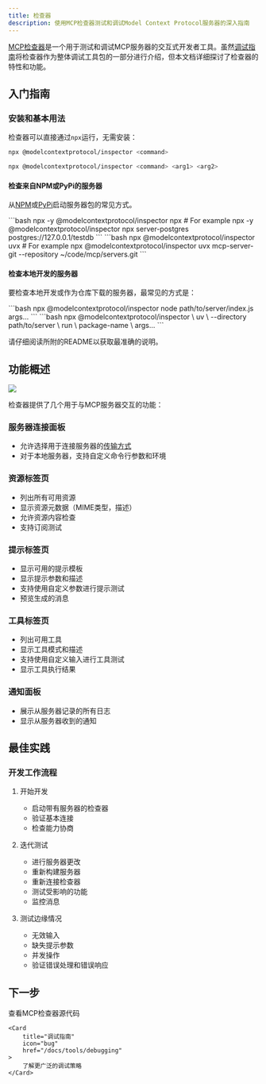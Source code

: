 ```yaml
---
title: 检查器
description: 使用MCP检查器测试和调试Model Context Protocol服务器的深入指南
---
```


[MCP检查器](https://github.com/modelcontextprotocol/inspector)是一个用于测试和调试MCP服务器的交互式开发者工具。虽然[调试指南](/docs/tools/debugging)将检查器作为整体调试工具包的一部分进行介绍，但本文档详细探讨了检查器的特性和功能。

## 入门指南

### 安装和基本用法

检查器可以直接通过`npx`运行，无需安装：

```bash
npx @modelcontextprotocol/inspector <command>
```

```bash
npx @modelcontextprotocol/inspector <command> <arg1> <arg2>
```

#### 检查来自NPM或PyPi的服务器

从[NPM](https://npmjs.com)或[PyPi](https://pypi.com)启动服务器包的常见方式。

<Tabs>

  <Tab title="NPM包">
  ```bash
  npx -y @modelcontextprotocol/inspector npx <package-name> <args>
  # For example
  npx -y @modelcontextprotocol/inspector npx server-postgres postgres://127.0.0.1/testdb
  ```
  </Tab>

  <Tab title="PyPi包">
  ```bash
  npx @modelcontextprotocol/inspector uvx <package-name> <args>
  # For example
  npx @modelcontextprotocol/inspector uvx mcp-server-git --repository ~/code/mcp/servers.git
  ```
  </Tab>
</Tabs>

#### 检查本地开发的服务器

要检查本地开发或作为仓库下载的服务器，最常见的方式是：

<Tabs>
  <Tab title="TypeScript">
  ```bash
  npx @modelcontextprotocol/inspector node path/to/server/index.js args...
  ```
  </Tab>
  <Tab title="Python">
  ```bash
  npx @modelcontextprotocol/inspector \
    uv \
    --directory path/to/server \
    run \
    package-name \
    args...
  ```
  </Tab>
</Tabs>

请仔细阅读所附的README以获取最准确的说明。

## 功能概述

<Frame caption="MCP检查器界面">
  <img src="/images/mcp-inspector.png" />
</Frame>

检查器提供了几个用于与MCP服务器交互的功能：

### 服务器连接面板
- 允许选择用于连接服务器的[传输方式](/docs/concepts/transports)
- 对于本地服务器，支持自定义命令行参数和环境

### 资源标签页
- 列出所有可用资源
- 显示资源元数据（MIME类型，描述）
- 允许资源内容检查
- 支持订阅测试

### 提示标签页
- 显示可用的提示模板
- 显示提示参数和描述
- 支持使用自定义参数进行提示测试
- 预览生成的消息

### 工具标签页
- 列出可用工具
- 显示工具模式和描述
- 支持使用自定义输入进行工具测试
- 显示工具执行结果

### 通知面板
- 展示从服务器记录的所有日志
- 显示从服务器收到的通知

## 最佳实践

### 开发工作流程

1. 开始开发
   - 启动带有服务器的检查器
   - 验证基本连接
   - 检查能力协商

2. 迭代测试
   - 进行服务器更改
   - 重新构建服务器
   - 重新连接检查器
   - 测试受影响的功能
   - 监控消息

3. 测试边缘情况
   - 无效输入
   - 缺失提示参数
   - 并发操作
   - 验证错误处理和错误响应

## 下一步

<CardGroup cols={2}>
    <Card
        title="检查器仓库"
        icon="github"
        href="https://github.com/modelcontextprotocol/inspector"
    >
        查看MCP检查器源代码
    </Card>

    <Card
        title="调试指南"
        icon="bug"
        href="/docs/tools/debugging"
    >
        了解更广泛的调试策略
    </Card>
</CardGroup>
